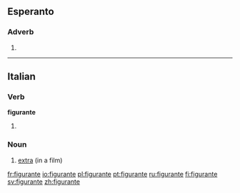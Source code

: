 ==Esperanto==

===Adverb===
{{infl|eo}}

# {{eo-form of|figur|ante}}

----

==Italian==

===Verb===
'''figurante'''

# {{present participle of|[[figurare#Italian|figurare]]|lang=it}}

===Noun===
{{it-noun|figurant|m|e|i}}

# [[extra]] (in a film)

[[fr:figurante]]
[[io:figurante]]
[[pl:figurante]]
[[pt:figurante]]
[[ru:figurante]]
[[fi:figurante]]
[[sv:figurante]]
[[zh:figurante]]